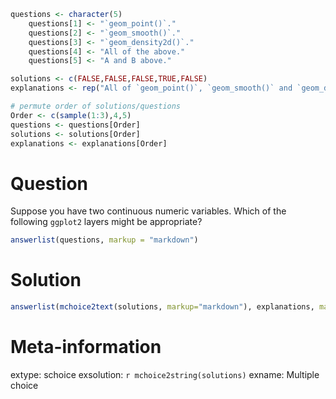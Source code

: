 
```r

questions <- character(5)
    questions[1] <- "`geom_point()`."
    questions[2] <- "`geom_smooth()`."
    questions[3] <- "`geom_density2d()`."
    questions[4] <- "All of the above."
    questions[5] <- "A and B above."

solutions <- c(FALSE,FALSE,FALSE,TRUE,FALSE)
explanations <- rep("All of `geom_point()`, `geom_smooth()` and `geom_density2d()` are options for two numeric variables.", 5)

# permute order of solutions/questions
Order <- c(sample(1:3),4,5)
questions <- questions[Order]
solutions <- solutions[Order]
explanations <- explanations[Order]  
```

Question
========
Suppose you have two continuous numeric variables. Which of the following `ggplot2` layers might be appropriate?

```r
answerlist(questions, markup = "markdown")
```

Solution
========

```r
answerlist(mchoice2text(solutions, markup="markdown"), explanations, markup = "markdown")
```

Meta-information
================
extype: schoice
exsolution: `r mchoice2string(solutions)`
exname: Multiple choice
